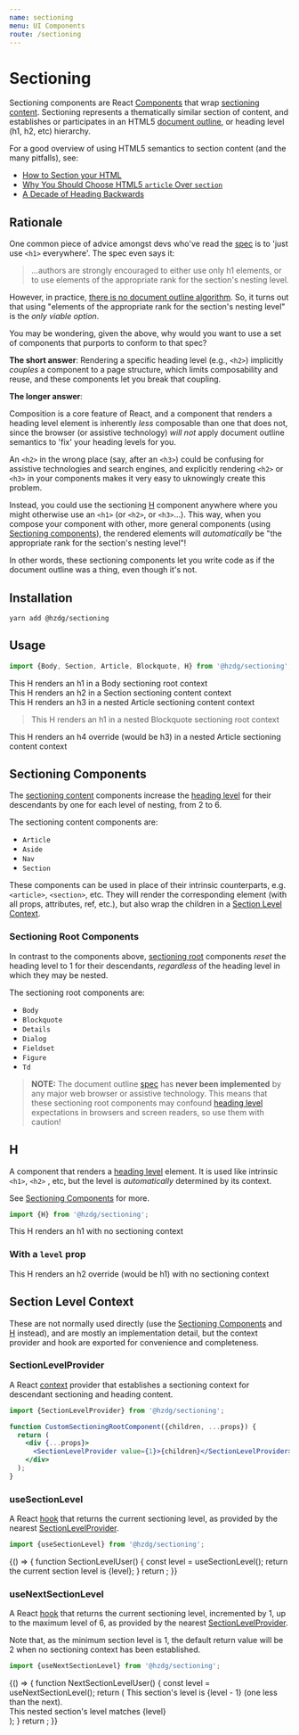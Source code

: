```yaml
---
name: sectioning
menu: UI Components
route: /sectioning
---
```



# Sectioning

Sectioning components are React [Components] that wrap [sectioning content].
Sectioning represents a thematically similar section of content,
and establishes or participates in an HTML5 [document outline],
or heading level (h1, h2, etc) hierarchy.

For a good overview of using HTML5 semantics to section content
(and the many pitfalls), see:

- [How to Section your HTML]
- [Why You Should Choose HTML5 `article` Over `section`]
- [A Decade of Heading Backwards]

## Rationale

One common piece of advice amongst devs who've read the [spec] is to
'just use `<h1>` everywhere'. The spec even says it:

> …authors are strongly encouraged to either use only h1 elements,
> or to use elements of the appropriate rank for the section's nesting level.

However, in practice, [there is no document outline algorithm]. So,
it turns out that using "elements of the appropriate rank for
the section's nesting level" is the _only viable option_.

You may be wondering, given the above, why would you want to use
a set of components that purports to conform to that spec?

**The short answer**: Rendering a specific heading level (e.g., `<h2>`)
implicitly _couples_ a component to a page structure, which limits
composability and reuse, and these components let you break that coupling.

**The longer answer**:

Composition is a core feature of React, and a component that renders
a heading level element is inherently _less_ composable than one
that does not, since the browser (or assistive technology) _will not_
apply document outline semantics to 'fix' your heading levels for you.

An `<h2>` in the wrong place (say, after an `<h3>`) could be confusing
for assistive technologies and search engines, and explicitly rendering
`<h2>` or `<h3>` in your components makes it very easy to uknowingly
create this problem.

Instead, you could use the sectioning [H] component anywhere where you
might otherwise use an `<h1>` (or `<h2>`, or `<h3>`...). This way, when
you compose your component with other, more general components
(using [Sectioning components]), the rendered elements will
_automatically_ be "the appropriate rank for the section's nesting level"!

In other words, these sectioning components let you write code as if
the document outline was a thing, even though it's not.

## Installation

```shell
yarn add @hzdg/sectioning
```

## Usage

```jsx
import {Body, Section, Article, Blockquote, H} from '@hzdg/sectioning';
```

<Playground>
  <Body>
    <H>This H renders an h1 in a Body sectioning root context</H>
    <Section>
      <H>This H renders an h2 in a Section sectioning content context</H>
      <Article>
        <H>
          This H renders an h3 in a nested Article sectioning content context
        </H>
        <Blockquote>
          <H>
            This H renders an h1 in a nested Blockquote sectioning root context
          </H>
        </Blockquote>
        <H level={4}>
          This H renders an h4 override (would be h3) in a nested Article
          sectioning content context
        </H>
      </Article>
    </Section>
  </Body>
</Playground>

## Sectioning Components

The [sectioning content] components increase the [heading level] for their
descendants by one for each level of nesting, from 2 to 6.

The sectioning content components are:

- `Article`
- `Aside`
- `Nav`
- `Section`

These components can be used in place of their intrinsic counterparts,
e.g. `<article>`, `<section>`, etc. They will render the corresponding
element (with all props, attributes, ref, etc.), but also wrap the children
in a [Section Level Context].

### Sectioning Root Components

In contrast to the components above, [sectioning root] components _reset_
the heading level to 1 for their descendants, _regardless_ of the heading level
in which they may be nested.

The sectioning root components are:

- `Body`
- `Blockquote`
- `Details`
- `Dialog`
- `Fieldset`
- `Figure`
- `Td`

> **NOTE:** The document outline [spec] has **never been implemented**
> by any major web browser or assistive technology. This means that
> these sectioning root components may confound [heading level] expectations
> in browsers and screen readers, so use them with caution!

## H

A component that renders a [heading level] element. It is used like intrinsic
`<h1>`, `<h2>` , etc, but the level is _automatically_ determined by its context.

See [Sectioning Components] for more.

```jsx
import {H} from '@hzdg/sectioning';
```

<Playground>
  <H>This H renders an h1 with no sectioning context</H>
</Playground>

### With a `level` prop

<Playground>
  <H level={2}>
    This H renders an h2 override (would be h1) with no sectioning context
  </H>
</Playground>

## Section Level Context

These are not normally used directly (use the [Sectioning Components] and [H]
instead), and are mostly an implementation detail, but the context provider
and hook are exported for convenience and completeness.

### SectionLevelProvider

A React [context] provider that establishes a sectioning context for
descendant sectioning and heading content.

```jsx
import {SectionLevelProvider} from '@hzdg/sectioning';

function CustomSectioningRootComponent({children, ...props}) {
  return (
    <div {...props}>
      <SectionLevelProvider value={1}>{children}</SectionLevelProvider>
    </div>
  );
}
```

### useSectionLevel

A React [hook] that returns the current sectioning level, as provided by
the nearest [SectionLevelProvider].

```jsx
import {useSectionLevel} from '@hzdg/sectioning';
```

<Playground>
  {() => {
    function SectionLevelUser() {
      const level = useSectionLevel();
      return <H>the current section level is {level}</H>;
    }
    return <SectionLevelUser />;
  }}
</Playground>

### useNextSectionLevel

A React [hook] that returns the current sectioning level, incremented by 1,
up to the maximum level of 6, as provided by the nearest [SectionLevelProvider].

Note that, as the minimum section level is 1, the default
return value will be 2 when no sectioning context has been established.

```jsx
import {useNextSectionLevel} from '@hzdg/sectioning';
```

<Playground>
  {() => {
    function NextSectionLevelUser() {
      const level = useNextSectionLevel();
      return (
        <React.Fragment>
          <H>This section's level is {level - 1} (one less than the next).</H>
          <Section>
            <H>This nested section's level matches {level}</H>
          </Section>
        </React.Fragment>
      );
    }
    return <NextSectionLevelUser />;
  }}
</Playground>

[components]: https://reactjs.org/docs/components-and-props.html
[hook]: https://reactjs.org/docs/hooks-intro.html
[context]: https://reactjs.org/docs/context.html
[sectioning content]: https://developer.mozilla.org/en-US/docs/Web/Guide/HTML/Content_categories#Sectioning_content
[sectioning root]: https://html.spec.whatwg.org/multipage/sections.html#sectioning-root
[heading content]: https://developer.mozilla.org/en-US/docs/Web/Guide/HTML/Content_categories#Heading_content
[document outline]: https://developer.mozilla.org/en-US/docs/Web/Guide/HTML/Using_HTML_sections_and_outlines
[heading level]: https://developer.mozilla.org/en-US/docs/Web/HTML/Element/Heading_Elements
[how to section your html]: https://css-tricks.com/how-to-section-your-html/
[why you should choose html5 `article` over `section`]: https://www.smashingmagazine.com/2020/01/html5-article-section/
[a decade of heading backwards]: https://codepen.io/stevef/post/a-decade-of-heading-backwards
[there is no document outline algorithm]: https://adrianroselli.com/2016/08/there-is-no-document-outline-algorithm.html
[spec]: https://html.spec.whatwg.org/multipage/sections.html#headings-and-sections
[live example]: #nested-in-sectioning-contexts
[sectioning components]: #sectioning-components
[section level context]: #section-level-context
[sectionlevelprovider]: #sectionlevelprovider
[usesectionlevel]: #usesectionlevel
[usenextsectionlevel]: #usenextsectionlevel
[h]: #h
